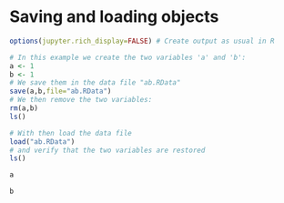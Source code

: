 <!-- #region nteract={"transient": {"deleting": false}} -->
# Saving and loading objects
<!-- #endregion -->

```r
options(jupyter.rich_display=FALSE) # Create output as usual in R
```

```r
# In this example we create the two variables 'a' and 'b':
a <- 1
b <- 1
# We save them in the data file "ab.RData"
save(a,b,file="ab.RData")
# We then remove the two variables:
rm(a,b)
ls()
```

```r
# With then load the data file
load("ab.RData")
# and verify that the two variables are restored
ls()
```

```r
a
```

```r
b
```
